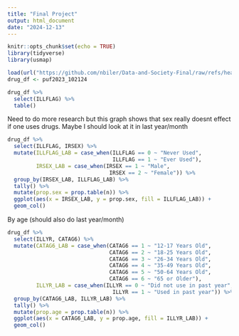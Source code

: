 ```yaml
---
title: "Final Project"
output: html_document
date: "2024-12-13"
---
```


```r
knitr::opts_chunk$set(echo = TRUE)
library(tidyverse)
library(usmap)

load(url("https://github.com/nbiler/Data-and-Society-Final/raw/refs/heads/main/NSDUH%20dataset/NSDUH_2023.Rdata"))
drug_df <- puf2023_102124
```


```r
drug_df %>% 
  select(ILLFLAG) %>% 
  table()
```


Need to do more research but this graph shows that sex really doesnt effect if one uses drugs.
Maybe I should look at it in last year/month

```r
drug_df %>% 
  select(ILLFLAG, IRSEX) %>% 
  mutate(ILLFLAG_LAB = case_when(ILLFLAG == 0 ~ "Never Used",
                                 ILLFLAG == 1 ~ "Ever Used"),
         IRSEX_LAB = case_when(IRSEX == 1 ~ "Male",
                                IRSEX == 2 ~ "Female")) %>% 
  group_by(IRSEX_LAB, ILLFLAG_LAB) %>% 
  tally() %>% 
  mutate(prop.sex = prop.table(n)) %>% 
  ggplot(aes(x = IRSEX_LAB, y = prop.sex, fill = ILLFLAG_LAB)) +
  geom_col()
```


By age (should also do last year/month)
```r
drug_df %>% 
  select(ILLYR, CATAG6) %>%
  mutate(CATAG6_LAB = case_when(CATAG6 == 1 ~ "12-17 Years Old",
                                CATAG6 == 2 ~ "18-25 Years Old",
                                CATAG6 == 3 ~ "26-34 Years Old",
                                CATAG6 == 4 ~ "35-49 Years Old",
                                CATAG6 == 5 ~ "50-64 Years Old",
                                CATAG6 == 6 ~ "65 or Older"),
         ILLYR_LAB = case_when(ILLYR == 0 ~ "Did not use in past year",
                                 ILLYR == 1 ~ "Used in past year")) %>% 
  group_by(CATAG6_LAB, ILLYR_LAB) %>% 
  tally() %>% 
  mutate(prop.age = prop.table(n)) %>% 
  ggplot(aes(x = CATAG6_LAB, y = prop.age, fill = ILLYR_LAB)) +
  geom_col()
```


